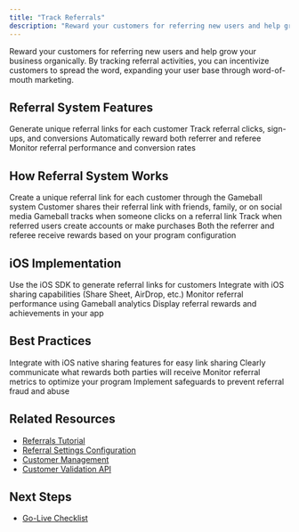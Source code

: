 ```yaml
---
title: "Track Referrals"
description: "Reward your customers for referring new users and help grow your business organically"
---
```


Reward your customers for referring new users and help grow your business organically. By tracking referral activities, you can incentivize customers to spread the word, expanding your user base through word-of-mouth marketing.

## Referral System Features

<CardGroup cols={2}>
  <Card title="Referral Links" icon="link">
    Generate unique referral links for each customer
  </Card>

  <Card title="Referral Tracking" icon="chart-line">
    Track referral clicks, sign-ups, and conversions
  </Card>

  <Card title="Reward Distribution" icon="gift">
    Automatically reward both referrer and referee
  </Card>

  <Card title="Referral Analytics" icon="chart-bar">
    Monitor referral performance and conversion rates
  </Card>
</CardGroup>

## How Referral System Works

<Steps>
<Step title="Generate Referral Link">
  Create a unique referral link for each customer through the Gameball system
</Step>

<Step title="Share Referral Link">
  Customer shares their referral link with friends, family, or on social media
</Step>

<Step title="Track Referral Clicks">
  Gameball tracks when someone clicks on a referral link
</Step>

<Step title="Monitor Sign-ups">
  Track when referred users create accounts or make purchases
</Step>

<Step title="Award Rewards">
  Both the referrer and referee receive rewards based on your program configuration
</Step>
</Steps>

## iOS Implementation

<Steps>
<Step title="Generate Referral Links">
  Use the iOS SDK to generate referral links for customers
</Step>

<Step title="Share Integration">
  Integrate with iOS sharing capabilities (Share Sheet, AirDrop, etc.)
</Step>

<Step title="Track Referral Activities">
  Monitor referral performance using Gameball analytics
</Step>

<Step title="Handle Rewards">
  Display referral rewards and achievements in your app
</Step>
</Steps>

## Best Practices

<Steps>
<Step title="Make Sharing Easy">
  Integrate with iOS native sharing features for easy link sharing
</Step>

<Step title="Clear Reward Structure">
  Clearly communicate what rewards both parties will receive
</Step>

<Step title="Track Performance">
  Monitor referral metrics to optimize your program
</Step>

<Step title="Prevent Fraud">
  Implement safeguards to prevent referral fraud and abuse
</Step>
</Steps>

## Related Resources

- [Referrals Tutorial](/tutorials/referral)
- [Referral Settings Configuration](/api-reference/configurations/program-configurations/referral-settings)
- [Customer Management](/api-reference/customers/customers)
- [Customer Validation API](/api-reference/customers/management/validate-referrer-code)

## Next Steps

- [Go-Live Checklist](/installation-guide/ios/go-live-checklist)
